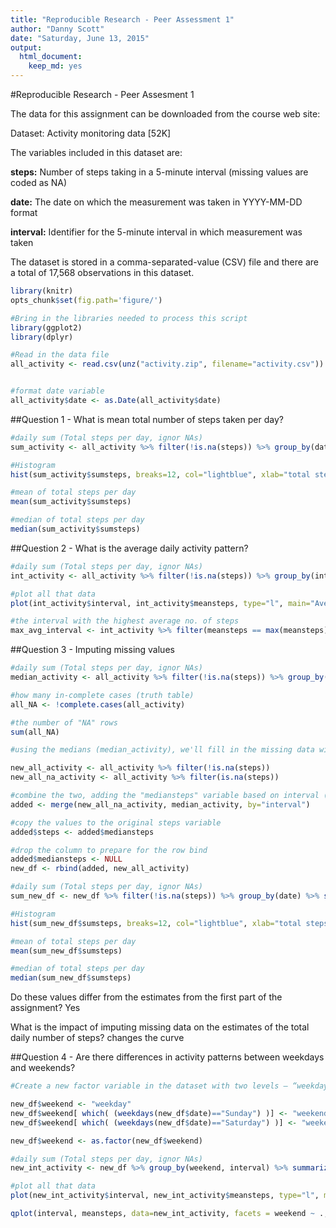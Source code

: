 ```yaml
---
title: "Reproducible Research - Peer Assessment 1"
author: "Danny Scott"
date: "Saturday, June 13, 2015"
output:
  html_document:
    keep_md: yes
---
```


#Reproducible Research - Peer Assesment 1

The data for this assignment can be downloaded from the course web site:

Dataset: Activity monitoring data [52K]

The variables included in this dataset are:

**steps:** Number of steps taking in a 5-minute interval (missing values are coded as NA)

**date:** The date on which the measurement was taken in YYYY-MM-DD format

**interval:** Identifier for the 5-minute interval in which measurement was taken

The dataset is stored in a comma-separated-value (CSV) file and there are a total of 17,568 observations in this dataset.


```r
library(knitr)  
opts_chunk$set(fig.path='figure/')  
```

```r
#Bring in the libraries needed to process this script
library(ggplot2)
library(dplyr)
```


```r
#Read in the data file
all_activity <- read.csv(unz("activity.zip", filename="activity.csv"))


#format date variable
all_activity$date <- as.Date(all_activity$date)
```


##Question 1 - What is mean total number of steps taken per day?

```r
#daily sum (Total steps per day, ignor NAs)
sum_activity <- all_activity %>% filter(!is.na(steps)) %>% group_by(date) %>% summarize(sumsteps = sum(steps))
```

```r
#Histogram
hist(sum_activity$sumsteps, breaks=12, col="lightblue", xlab="total steps per day", main="Histogram of total steps per day" )
```
```r
#mean of total steps per day
mean(sum_activity$sumsteps)
```
```r
#median of total steps per day
median(sum_activity$sumsteps)
```

##Question 2 - What is the average daily activity pattern?

```r
#daily sum (Total steps per day, ignor NAs)
int_activity <- all_activity %>% filter(!is.na(steps)) %>% group_by(interval) %>% summarize(meansteps = mean(steps))
```
```r
#plot all that data
plot(int_activity$interval, int_activity$meansteps, type="l", main="Average steps by interval", xlab="5 min interval", ylab="avg steps")
```
```r
#the interval with the highest average no. of steps
max_avg_interval <- int_activity %>% filter(meansteps == max(meansteps))
```


##Question 3 - Imputing missing values

```r
#daily sum (Total steps per day, ignor NAs)
median_activity <- all_activity %>% filter(!is.na(steps)) %>% group_by(interval) %>% summarize(mediansteps = median(steps))
```
```r
#how many in-complete cases (truth table)
all_NA <- !complete.cases(all_activity)
```
```r
#the number of "NA" rows
sum(all_NA)
```

```r

#using the medians (median_activity), we'll fill in the missing data with the median for that interval

new_all_activity <- all_activity %>% filter(!is.na(steps))
new_all_na_activity <- all_activity %>% filter(is.na(steps))
```
```r
#combine the two, adding the "mediansteps" variable based on interval (index)
added <- merge(new_all_na_activity, median_activity, by="interval")
```
```r
#copy the values to the original steps variable
added$steps <- added$mediansteps
```
```r
#drop the column to prepare for the row bind
added$mediansteps <- NULL
new_df <- rbind(added, new_all_activity)
```

```r
#daily sum (Total steps per day, ignor NAs)
sum_new_df <- new_df %>% filter(!is.na(steps)) %>% group_by(date) %>% summarize(sumsteps = sum(steps))
```

```r
#Histogram
hist(sum_new_df$sumsteps, breaks=12, col="lightblue", xlab="total steps per day", main="Histogram of total steps per day" )
```

```r
#mean of total steps per day
mean(sum_new_df$sumsteps)
```

```r
#median of total steps per day
median(sum_new_df$sumsteps)
```



Do these values differ from the estimates from the first part of the assignment? 
Yes

What is the impact of imputing missing data on the estimates of the total daily number of steps?
changes the curve




##Question 4 - Are there differences in activity patterns between weekdays and weekends?

```r
#Create a new factor variable in the dataset with two levels – “weekday” and “weekend” indicating whether a given date is a weekday or weekend day.

new_df$weekend <- "weekday"
new_df$weekend[ which( (weekdays(new_df$date)=="Sunday") )] <- "weekend"
new_df$weekend[ which( (weekdays(new_df$date)=="Saturday") )] <- "weekend"

new_df$weekend <- as.factor(new_df$weekend)
```

```r
#daily sum (Total steps per day, ignor NAs)
new_int_activity <- new_df %>% group_by(weekend, interval) %>% summarize(meansteps = mean(steps))

```

```r
#plot all that data
plot(new_int_activity$interval, new_int_activity$meansteps, type="l", main="interval", xlab="x interval", ylab="avg steps")
```
```r
qplot(interval, meansteps, data=new_int_activity, facets = weekend ~ ., geom="line", main="Mean number of steps", ylab="mean steps")

```


